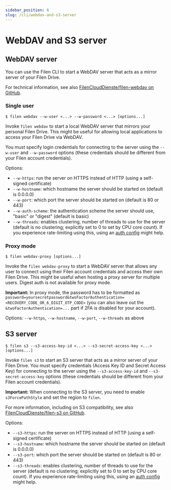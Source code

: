 ```yaml
---
sidebar_position: 6
slug: /cli/webdav-and-s3-server
---
```


# WebDAV and S3 server

## WebDAV server

You can use the Filen CLI to start a WebDAV server that acts as a mirror server of your Filen Drive.

For technical information, see also [FilenCloudDienste/filen-webdav on GitHub](https://github.com/FilenCloudDienste/filen-webdav).

### Single user

```
$ filen webdav --w-user <...> --w-password <...> [options...]
```

Invoke `filen webdav` to start a local WebDAV server that mirrors your personal Filen Drive.
This might be useful for allowing local applications to access your Filen Drive via WebDAV.

You must specify login credentials for connecting to the server using the `--w-user` and `--w-password` options (these credentials should be different from your Filen account credentials).

Options:

-   `--w-https`: run the server on HTTPS instead of HTTP (using a self-signed certificate)
-   `--w-hostname`: which hostname the server should be started on (default is 0.0.0.0)
-   `--w-port`: which port the server should be started on (default is 80 or 443)
-   `--w-auth-scheme`: the authentication scheme the server should use, "basic" or "digest" (default is basic)
-   `--w-threads`: enables clustering, number of threads to use for the server (default is no clustering; explicitly set to 0 to set by CPU core count).
    If you experience rate-limiting using this, using an [auth config](#authenticating) might help.

### Proxy mode

```
$ filen webdav-proxy [options...]
```

Invoke the `filen webdav-proxy` to start a WebDAV server that allows any user to connect using their Filen account credentials and access their own Filen Drive.
This might be useful when hosting a proxy server for multiple users.
Digest auth is not available for proxy mode.

**Important:** In proxy mode, the password has to be formatted as `password=yoursecretpassword&twoFactorAuthentication=<RECOVERY_CODE_OR_6_DIGIT_OTP_CODE>` (you can also leave out the `&twoFactorAuthentication=...` part if 2FA is disabled for your account).

Options: `--w-https`, `--w-hostname`, `--w-port`, `--w-threads` as above

## S3 server

```
$ filen s3 --s3-access-key-id <...> --s3-secret-access-key <...> [options...]
```

Invoke `filen s3` to start an S3 server that acts as a mirror server of your Filen Drive.
You must specify credentials (Access Key ID and Secret Access Key) for connecting to the server using the `--s3-access-key-id` and `--s3-secret-access-key` options (these credentials should be different from your Filen account credentials).

**Important:** When connecting to the S3 server, you need to enable `s3ForcePathStyle` and set the region to `filen`.

For more information, including on S3 compatibility, see also [FilenCloudDienste/filen-s3 on GitHub](https://github.com/FilenCloudDienste/filen-s3).

Options:

-   `--s3-https`: run the server on HTTPS instead of HTTP (using a self-signed certificate)
-   `--s3-hostname`: which hostname the server should be started on (default is 0.0.0.0)
-   `--s3-port`: which port the server should be started on (default is 80 or 443)
-   `--s3-threads`: enables clustering, number of threads to use for the server (default is no clustering; explicitly set to 0 to set by CPU core count).
    If you experience rate-limiting using this, using an [auth config](#authenticating) might help.
